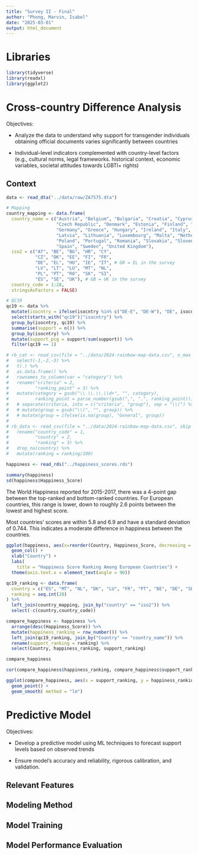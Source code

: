 ```yaml
---
title: "Survey II - Final"
author: "Phong, Marvin, Isabel"
date: "2025-03-01"
output: html_document
---
```


# Libraries

```r
library(tidyverse)
library(readxl)
library(ggplot2)
```

# Cross-country Difference Analysis

Objectives:

-   Analyze the data to understand why support for transgender individuals obtaining official documents varies significantly between countries

-   Individual-level indicators complemented with country-level factors (e.g., cultural norms, legal frameworks. historical context, economic variables, societal attitudes towards LGBTI+ rights)

## Context

```r
data <- read_dta("../data/raw/ZA7575.dta")

# Mapping
country_mapping <- data.frame(
  country_name = c("Austria", "Belgium", "Bulgaria", "Croatia", "Cyprus", 
                   "Czech Republic", "Denmark", "Estonia", "Finland", "France", 
                   "Germany", "Greece", "Hungary", "Ireland", "Italy", 
                   "Latvia", "Lithuania", "Luxembourg", "Malta", "Netherlands", 
                   "Poland", "Portugal", "Romania", "Slovakia", "Slovenia", 
                   "Spain", "Sweden", "United Kingdom"),
  iso2 = c("AT", "BE", "BG", "HR", "CY", 
           "CZ", "DK", "EE", "FI", "FR", 
           "DE", "EL", "HU", "IE", "IT", # GR = EL in the survey
           "LV", "LT", "LU", "MT", "NL", 
           "PL", "PT", "RO", "SK", "SI", 
           "ES", "SE", "UK"), # GB = UK in the survey
  country_code = 1:28,  
  stringsAsFactors = FALSE)

# QC19
qc19 <- data %>% 
  mutate(isocntry = ifelse(isocntry %in% c("DE-E", "DE-W"), "DE", isocntry)) %>% 
  select(starts_with("qc19")|"isocntry") %>% 
  group_by(isocntry, qc19) %>% 
  summarise(support = n()) %>% 
  group_by(isocntry) %>% 
  mutate(support_pcg = support/sum(support)) %>% 
  filter(qc19 == 1) 
```

```r
# rb_cat <- read_csv(file = "../data/2024-rainbow-map-data.csv", n_max = 2) %>% 
#   select(-1,-2,-3) %>% 
#   t(.) %>% 
#   as.data.frame() %>% 
#   rownames_to_column(var = "category") %>% 
#   rename("criteria" = 2,
#          "ranking_point" = 3) %>% 
#   mutate(category = gsub("\\.\\.\\.\\d+", "", category),
#          ranking_point = parse_number(gsub(",", ".", ranking_point))) 
#   # separate(criteria, into = c("criteria", "group"), sep = "\\(") %>% 
#   # mutate(group = gsub("\\)", "", group)) %>% 
#   # mutate(group = ifelse(is.na(group), "General", group))
# 
# rb_data <- read_csv(file = "../data/2024-rainbow-map-data.csv", skip = 1) %>% 
#   rename("country_code" = 1,
#          "country" = 2,
#          "ranking" = 3) %>% 
#   drop_na(country) %>% 
#   mutate(ranking = ranking/100)

```

```r
happiness <- read_rds("../happiness_scores.rds")
```

```r
summary(happiness)
sd(happiness$Happiness_Score)
```

The World Happiness reported for 2015-2017, there was a 4-point gap between the top-ranked and bottom-ranked countries. For European countries, this range is lower, down to roughly 2.6 points between the lowest and highest score.

Most countries' scores are within 5.8 and 6.9 and have a standard deviation of 0.744. This indicates a moderate difference in happiness between the countries.

```r
ggplot(happiness, aes(x=reorder(Country, Happiness_Score, decreasing = TRUE), y=Happiness_Score)) +
  geom_col() +
  xlab("Country") +
  labs(
    title = "Happiness Score Ranking Among European Countries") +
  theme(axis.text.x = element_text(angle = 90))
```

```r
qc19_ranking <- data.frame(
  country = c("ES", "MT", "NL", "DK", "LU", "FR", "PT", "BE", "DE", "SE", "FI", "UK", "IE", "AT", "EL", "EE", "SI", "IT", "LV", "CY", "PL", "HR", "CZ", "LT", "SK", "RO", "HU", "BG"),
  ranking = seq.int(28)
) %>% 
  left_join(country_mapping, join_by("country" == "iso2")) %>% 
  select(-c(country,country_code))

compare_happiness <- happiness %>% 
  arrange(desc(Happiness_Score)) %>% 
  mutate(happiness_ranking = row_number()) %>% 
  left_join(qc19_ranking, join_by("Country" == "country_name")) %>% 
  rename(support_ranking = ranking) %>% 
  select(Country, happiness_ranking, support_ranking)

compare_happiness
```

```r
cor(compare_happiness$happiness_ranking, compare_happiness$support_ranking)
```

```r
ggplot(compare_happiness, aes(x = support_ranking, y = happiness_ranking)) +
  geom_point() + 
  geom_smooth( method = "lm")
```

# Predictive Model

Objectives:

-   Develop a predictive model using ML techniques to forecast support levels based on observed trends

-   Ensure model's accuracy and reliability, rigorous calibration, and validation.

## Relevant Features

## Modeling Method

## Model Training

## Model Performance Evaluation
